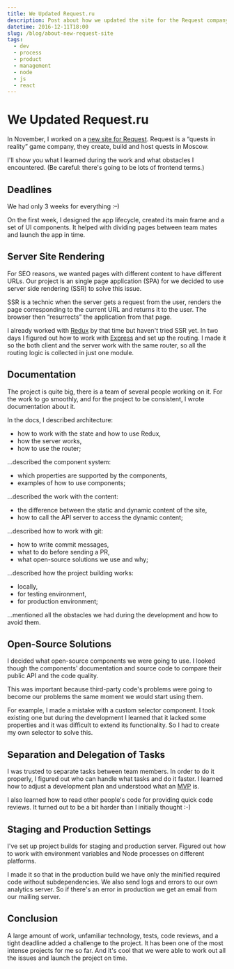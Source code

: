 ```yaml
---
title: We Updated Request.ru
description: Post about how we updated the site for the Request company.
datetime: 2016-12-11T18:00
slug: /blog/about-new-request-site
tags:
  - dev
  - process
  - product
  - management
  - node
  - js
  - react
---
```


# We Updated Request.ru

In November, I worked on a [new site for Request](https://request.ru). Request is a “quests in reality” game company, they create, build and host quests in Moscow.

I'll show you what I learned during the work and what obstacles I encountered. (Be careful: there's going to be lots of frontend terms.)

## Deadlines

We had only 3 weeks for everything <nobr>:–)</nobr>

On the first week, I designed the app lifecycle, created its main frame and a set of UI components. It helped with dividing pages between team mates and launch the app in time.

## Server Site Rendering

For SEO reasons, we wanted pages with different content to have different URLs. Our project is an single page application (SPA) for we decided to use server side rendering (SSR) to solve this issue.

SSR is a technic when the server gets a request from the user, renders the page corresponding to the current URL and returns it to the user. The browser then “resurrects” the application from that page.

I already worked with [Redux](https://redux.js.org/) by that time but haven't tried SSR yet. In two days I figured out how to work with [Express](https://expressjs.com/) and set up the routing. I made it so the both client and the server work with the same router, so all the routing logic is collected in just one module.

## Documentation

The project is quite big, there is a team of several people working on it. For the work to go smoothly, and for the project to be consistent, I wrote documentation about it.

In the docs, I described architecture:

- how to work with the state and how to use Redux,
- how the server works,
- how to use the router;

...described the component system:

- which properties are supported by the components,
- examples of how to use components;

...described the work with the content:

- the difference between the static and dynamic content of the site,
- how to call the API server to access the dynamic content;

...described how to work with git:

- how to write commit messages,
- what to do before sending a PR,
- what open-source solutions we use and why;

...described how the project building works:

- locally,
- for testing environment,
- for production environment;

...mentioned all the obstacles we had during the development and how to avoid them.

## Open-Source Solutions

I decided what open-source components we were going to use. I looked though the components' documentation and source code to compare their public API and the code quality.

This was important because third-party code's problems were going to become our problems the same moment we would start using them.

For example, I made a mistake with a custom selector component. I took existing one but during the development I learned that it lacked some properties and it was difficult to extend its functionality. So I had to create my own selector to solve this.

## Separation and Delegation of Tasks

I was trusted to separate tasks between team members. In order to do it properly, I figured out who can handle what tasks and do it faster. I learned how to adjust a development plan and understood what an [MVP](https://en.wikipedia.org/wiki/Minimum_viable_product) is.

I also learned how to read other people's code for providing quick code reviews. It turned out to be a bit harder than I initially thought <nobr>:-)</nobr>

## Staging and Production Settings

I've set up project builds for staging and production server. Figured out how to work with environment variables and Node processes on different platforms.

I made it so that in the production build we have only the minified required code without subdependencies. We also send logs and errors to our own analytics server. So if there's an error in production we get an email from our mailing server.

## Conclusion

A large amount of work, unfamiliar technology, tests, code reviews, and a tight deadline added a challenge to the project. It has been one of the most intense projects for me so far. And it's cool that we were able to work out all the issues and launch the project on time.
